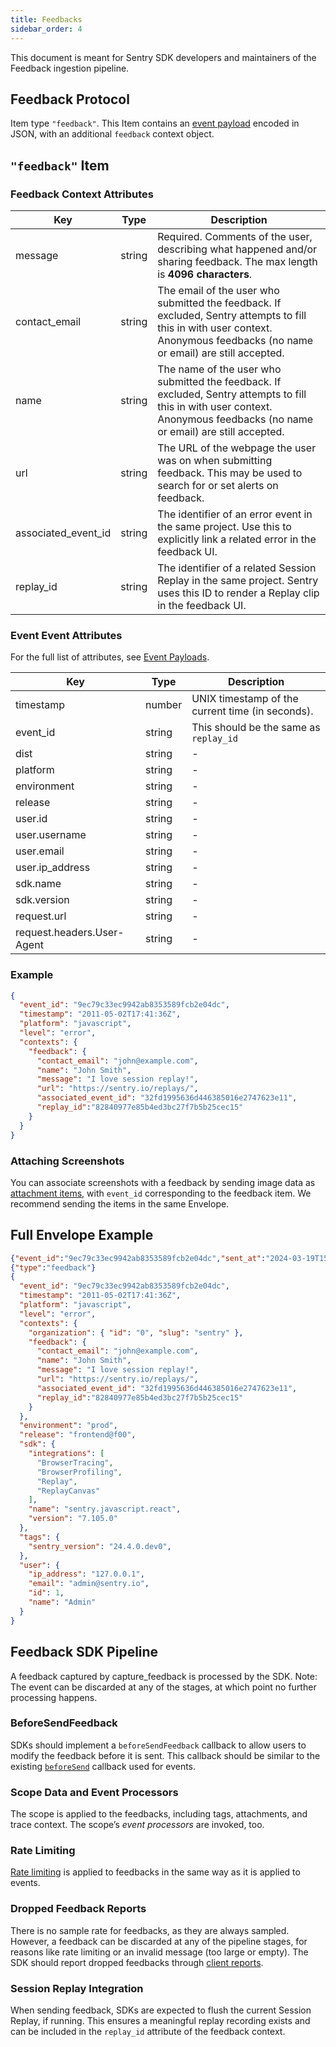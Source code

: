 ```yaml
---
title: Feedbacks
sidebar_order: 4
---
```


This document is meant for Sentry SDK developers and maintainers of the Feedback ingestion pipeline.

## Feedback Protocol

Item type `"feedback"`. This Item contains an [event payload](/sdk/data-model/event-payloads/) encoded in JSON, with an additional `feedback` context object.

## `"feedback"` Item

### Feedback Context Attributes

| Key                    | Type                      | Description                                                                                                                                                                                          |
| ---------------------- | ------------------------- | ---------------------------------------------------------------------------------------------------------------------------------------------------------------------------------------------------- |
| message                | string                    | Required. Comments of the user, describing what happened and/or sharing feedback. The max length is **4096 characters**.                                                                             |
| contact_email          | string                    | The email of the user who submitted the feedback. If excluded, Sentry attempts to fill this in with user context. Anonymous feedbacks (no name or email) are still accepted.                         |
| name                   | string                    | The name of the user who submitted the feedback. If excluded, Sentry attempts to fill this in with user context. Anonymous feedbacks (no name or email) are still accepted.                          |
| url                    | string                    | The URL of the webpage the user was on when submitting feedback. This may be used to search for or set alerts on feedback.                                                                           |
| associated_event_id    | string                    | The identifier of an error event in the same project. Use this to explicitly link a related error in the feedback UI.                                                                                |
| replay_id              | string                    | The identifier of a related Session Replay in the same project. Sentry uses this ID to render a Replay clip in the feedback UI.                                                                      |

### Event Event Attributes

For the full list of attributes, see [Event Payloads](/sdk/data-model/event-payloads/).

| Key                        | Type   | Description                                      |
| -------------------------- | ------ | ------------------------------------------------ |
| timestamp                  | number | UNIX timestamp of the current time (in seconds). |
| event_id                   | string | This should be the same as `replay_id`           |
| dist                       | string | -                                                |
| platform                   | string | -                                                |
| environment                | string | -                                                |
| release                    | string | -                                                |
| user.id                    | string | -                                                |
| user.username              | string | -                                                |
| user.email                 | string | -                                                |
| user.ip_address            | string | -                                                |
| sdk.name                   | string | -                                                |
| sdk.version                | string | -                                                |
| request.url                | string | -                                                |
| request.headers.User-Agent | string | -                                                |

### Example
```json
{
  "event_id": "9ec79c33ec9942ab8353589fcb2e04dc",
  "timestamp": "2011-05-02T17:41:36Z",
  "platform": "javascript",
  "level": "error",
  "contexts": {
    "feedback": {
      "contact_email": "john@example.com",
      "name": "John Smith",
      "message": "I love session replay!",
      "url": "https://sentry.io/replays/",
      "associated_event_id": "32fd1995636d446385016e2747623e11",
      "replay_id":"82840977e85b4ed3bc27f7b5b25cec15"
    }
  }
}
```

### Attaching Screenshots

You can associate screenshots with a feedback by sending image data as
[attachment items](/sdk/data-model/envelope-items/#attachment), with `event_id`
corresponding to the feedback item. We recommend sending the items in the same
Envelope.

## Full Envelope Example

```json
{"event_id":"9ec79c33ec9942ab8353589fcb2e04dc","sent_at":"2024-03-19T15:18:27.581Z","sdk":{"name":"sentry.javascript.react","version":"7.105.0"}}
{"type":"feedback"}
{
  "event_id": "9ec79c33ec9942ab8353589fcb2e04dc",
  "timestamp": "2011-05-02T17:41:36Z",
  "platform": "javascript",
  "level": "error",
  "contexts": {
    "organization": { "id": "0", "slug": "sentry" },
    "feedback": {
      "contact_email": "john@example.com",
      "name": "John Smith",
      "message": "I love session replay!",
      "url": "https://sentry.io/replays/",
      "associated_event_id": "32fd1995636d446385016e2747623e11",
      "replay_id":"82840977e85b4ed3bc27f7b5b25cec15"
    }
  },
  "environment": "prod",
  "release": "frontend@f00",
  "sdk": {
    "integrations": [
      "BrowserTracing",
      "BrowserProfiling",
      "Replay",
      "ReplayCanvas"
    ],
    "name": "sentry.javascript.react",
    "version": "7.105.0"
  },
  "tags": {
    "sentry_version": "24.4.0.dev0",
  },
  "user": {
    "ip_address": "127.0.0.1",
    "email": "admin@sentry.io",
    "id": 1,
    "name": "Admin"
  }
}
```

## Feedback SDK Pipeline

A feedback captured by capture_feedback is processed by the SDK. Note: The event can be discarded at any of the stages, at which point no further processing happens.

### BeforeSendFeedback

SDKs should implement a `beforeSendFeedback` callback to allow users to modify the feedback before it is sent. This callback should be similar to the existing [`beforeSend`](/sdk/expected-features/#before-send-hook) callback used for events.

### Scope Data and Event Processors

The scope is applied to the feedbacks, including tags, attachments, and trace context. The scope’s _event processors_ are invoked, too.

### Rate Limiting

[Rate limiting](/sdk/expected-features/rate-limiting/) is applied to feedbacks in the same way as it is applied to events.

### Dropped Feedback Reports

There is no sample rate for feedbacks, as they are always sampled. However, a feedback can be discarded at any of the pipeline stages, for reasons like rate limiting or an invalid message (too large or empty). The SDK should report dropped feedbacks through [client reports](/sdk/telemetry/client-reports/).

### Session Replay Integration

When sending feedback, SDKs are expected to flush the current Session Replay, if running. This ensures a meaningful replay recording exists and can be included in the `replay_id` attribute of the feedback context.
